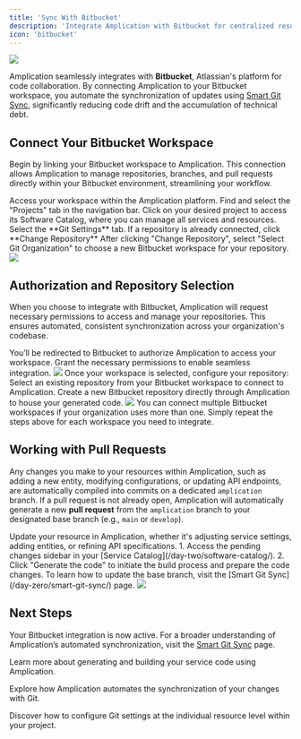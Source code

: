```yaml
---
title: 'Sync With Bitbucket'
description: 'Integrate Amplication with Bitbucket for centralized resource management and smart Git workflows across your organization.'
icon: 'bitbucket'
---
```


<Frame caption="An Amplication-generated Bitbucket Pull Request">
  <img src="/images/day-zero/bitbucket-pull-request.png" />
</Frame>

Amplication seamlessly integrates with **Bitbucket**, Atlassian's platform for code collaboration.
By connecting Amplication to your Bitbucket workspace, you automate the synchronization of updates using [Smart Git Sync](/day-zero/smart-git-sync/), significantly reducing code drift and the accumulation of technical debt.

## Connect Your Bitbucket Workspace

Begin by linking your Bitbucket workspace to Amplication.
This connection allows Amplication to manage repositories, branches, and pull requests directly within your Bitbucket environment, streamlining your workflow.

<Steps>
  <Step title="Navigate to Your Amplication Workspace">
    Access your workspace within the Amplication platform.
  </Step>
  <Step title="Select the 'Projects' Tab">
    Find and select the "Projects" tab in the navigation bar.
  </Step>
  <Step title="Select a specific project's 'Software Catalog'">
    Click on your desired project to access its Software Catalog, where you can manage all services and resources.
  </Step>
  <Step title="Select the 'Git Settings' Tab">
    Select the **Git Settings** tab. If a repository is already connected, click **Change Repository**
  </Step>
  <Step title="Select Git Organization">
    After clicking "Change Repository", select "Select Git Organization" to choose a new Bitbucket workspace for your repository.
  </Step>
</Steps>

<Frame caption="Adding a Bitbucket workspace">
  <img src="/images/day-zero/add-git-org.png" />
</Frame>

## Authorization and Repository Selection

When you choose to integrate with Bitbucket, Amplication will request necessary permissions to access and manage your repositories. This ensures automated, consistent synchronization across your organization's codebase.

<Steps>
  <Step title="Authorize Amplication's Bitbucket Integration">
    You’ll be redirected to Bitbucket to authorize Amplication to access your workspace. Grant the necessary permissions to enable seamless integration.
    <Frame caption="Authorize Amplication to access your Bitbucket workspace">
      <img src="/images/day-zero/authorize-bitbucket.png" />
    </Frame>
  </Step>
  <Step title="Choose or Create a Repository">
    Once your workspace is selected, configure your repository:
    <CardGroup cols={2}>
      <Card title="Use Existing Repository" icon="book" iconType="solid">
        Select an existing repository from your Bitbucket workspace to connect to Amplication.
      </Card>
      <Card title="Create a New Repository" icon="plus" iconType="solid">
        Create a new Bitbucket repository directly through Amplication to house your generated code.
      </Card>
    </CardGroup>
    <Frame caption="Select your repository">
      <img src="/images/day-zero/github-select-repositories.png" />
    </Frame>
  </Step>
</Steps>

<Tip>
You can connect multiple Bitbucket workspaces if your organization uses more than one. Simply repeat the steps above for each workspace you need to integrate.
</Tip>

## Working with Pull Requests

Any changes you make to your resources within Amplication, such as adding a new entity, modifying configurations, or updating API endpoints, are automatically compiled into commits on a dedicated `amplication` branch.
If a pull request is not already open, Amplication will automatically generate a new **pull request** from the `amplication` branch to your designated base branch (e.g., `main` or `develop`).

<Steps>
  <Step title="Make Changes">
    Update your resource in Amplication, whether it's adjusting service settings, adding entities, or refining API specifications.
  </Step>

  <Step title="Generate Code">
    1. Access the pending changes sidebar in your [Service Catalog](/day-two/software-catalog/).
    2. Click "Generate the code" to initiate the build process and prepare the code changes.
  </Step>
</Steps>

<Tip>
To learn how to update the base branch, visit the [Smart Git Sync](/day-zero/smart-git-sync/) page.
</Tip>

<Frame>
  <img src="/images/day-zero/bitbucket-pull-request.png" />
</Frame>

## Next Steps

Your Bitbucket integration is now active. For a broader understanding of Amplication’s automated synchronization, visit the [Smart Git Sync](/day-zero/smart-git-sync) page.

<CardGroup cols={2}>
  <Card
    title="Generate Code"
    icon="code"
    iconType="solid"
    href="/day-one/generate-code">
    Learn more about generating and building your service code using Amplication.
  </Card>

  <Card
    title="Smart Git Sync"
    icon="code-branch"
    iconType="solid"
    href="/day-zero/smart-git-sync">
    Explore how Amplication automates the synchronization of your changes with Git.
  </Card>

  <Card
    title="Resource-Level Git Setup"
    icon="gear"
    iconType="solid"
    href="/day-one/resource-git-setup">
    Discover how to configure Git settings at the individual resource level within your project.
  </Card>
</CardGroup>